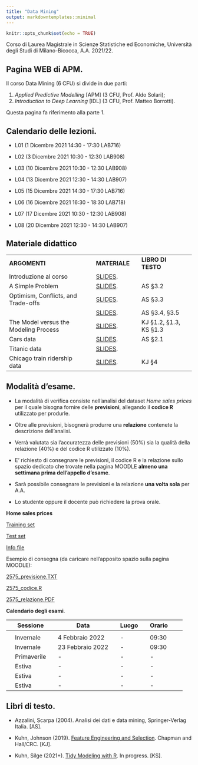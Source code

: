 ```yaml
---
title: "Data Mining"
output: markdowntemplates::minimal
---
```


```r
knitr::opts_chunk$set(echo = TRUE)
```

Corso di Laurea Magistrale in Scienze Statistiche ed Economiche, Università degli Studi di Milano-Bicocca, A.A. 2021/22.

## Pagina WEB di APM. 

Il corso Data Mining (6 CFU) si divide in due parti:

1. *Applied Predictive Modelling* [APM] (3 CFU, Prof. Aldo Solari);
2. *Introduction to Deep Learning* [IDL] (3 CFU, Prof. Matteo Borrotti).

Questa pagina fa riferimento alla parte 1.

## Calendario delle lezioni.

* L01 (1 Dicembre 2021 14:30 - 17:30 LAB716)
  
* L02 (3 Dicembre 2021 10:30 - 12:30 LAB908)

* L03 (10 Dicembre 2021 10:30 - 12:30 LAB908)

* L04 (13 Dicembre 2021 12:30 - 14:30 LAB907)

* L05 (15 Dicembre 2021 14:30 - 17:30 LAB716)

* L06 (16 Dicembre 2021 16:30 - 18:30 LAB718)

* L07 (17 Dicembre 2021 10:30 - 12:30 LAB908)

* L08 (20 Dicembre 2021 12:30 - 14:30 LAB907)

## Materiale didattico

<table>

<tr>
<td>**ARGOMENTI**</td>
<td> </td>
<td>**MATERIALE**</td>
<td> </td>
<td>**LIBRO DI TESTO**</td>
</tr>

<tr>
<td>Introduzione al corso</td>
<td> </td>
<td>[SLIDES](docs/Introduction/Introduction.html).</td>
<td> </td>
<td> </td>
<td> </td>
</tr>


<tr>
<td>A Simple Problem</td>
<td> </td>
<td>[SLIDES](docs/ProblemaTipo/ProblemaTipo.html).</td>
<td> </td>
<td> AS §3.2 </td>
<td> </td>
</tr>


<tr>
<td>Optimism, Conflicts, and Trade-offs</td>
<td> </td>
<td>[SLIDES](docs/BiasVariance/BiasVariance.html).</td>
<td> </td>
<td>AS §3.3 </td>
<td> </td>
</tr>


<tr>
<td></td>
<td> </td>
<td>[SLIDES](docs/Optimism/Optimism.html).</td>
<td> </td>
<td>AS §3.4, §3.5 </td>
<td> </td>
</tr>


<tr>
<td>The Model versus the Modeling Process</td>
<td> </td>
<td>[SLIDES]().</td>
<td> </td>
<td>KJ §1.2, §1.3, KS §1.3 </td>
<td> </td>
</tr>


<tr>
<td>Cars data</td>
<td> </td>
<td>[SLIDES]().</td>
<td> </td>
<td> AS §2.1 </td>
<td> </td>
</tr>

<tr>
<td>Titanic data</td>
<td> </td>
<td>[SLIDES]().</td>
<td> </td>
<td> </td>
<td> </td>
</tr>


<tr>
<td>Chicago train ridership data</td>
<td> </td>
<td>[SLIDES]().</td>
<td> </td>
<td> KJ §4</td>
<td> </td>
</tr>

</table>

## Modalità d'esame.

* La modalità di verifica consiste nell’analisi del dataset *Home sales prices* per il quale bisogna fornire delle **previsioni**, allegando il **codice R** utilizzato per produrle. 

* Oltre alle previsioni, bisognerà produrre una **relazione** contenete la descrizione dell'analisi.

* Verrà valutata sia l'accuratezza delle previsioni (50%) sia la qualità della relazione (40%) e del codice R utilizzato (10%).

* E' richiesto di consegnare le previsioni, il codice R e la relazione sullo spazio dedicato che trovate nella pagina MOODLE **almeno una settimana prima dell’appello d’esame**.

* Sarà possibile consegnare le previsioni e la relazione **una volta sola** per A.A.

* Lo studente oppure il docente può richiedere la prova orale.

**Home sales prices**

[Training set](https://aldosolari.github.io/DM/docs/HomePrices/home_prices_train.csv)

[Test set](https://aldosolari.github.io/DM/docs/HomePrices/home_prices_test.csv)

[Info file](https://aldosolari.github.io/DM/docs/HomePrices/HomePrices_info.txt)

Esempio di consegna (da caricare nell'apposito spazio sulla pagina MOODLE):

[2575_previsione.TXT](https://aldosolari.github.io/DM/docs/HomePrices/2575_previsione.txt)

[2575_codice.R](https://aldosolari.github.io/DM/docs/HomePrices/2575_codice.R)

[2575_relazione.PDF](https://aldosolari.github.io/DM/docs/HomePrices/2575_relazione.pdf)

**Calendario degli esami**.

|| Sessione || Data || Luogo || Orario ||
|-|-|-|-|-|-|-|-|-|-|
||  || ||  ||  || ||
|| Invernale || 4 Febbraio 2022 || - || 09:30  ||
|| Invernale || 23 Febbraio 2022 || - || 09:30 ||
|| Primaverile || - || - ||  -  ||
|| Estiva || - || - || -  ||
|| Estiva || - || - || - ||
|| Estiva || - || -  || - ||

 
## Libri di testo.

* Azzalini, Scarpa (2004). Analisi dei dati e data mining, Springer-Verlag Italia. [AS].

* Kuhn, Johnson (2019). [Feature Engineering and Selection](http://www.feat.engineering/). Chapman and Hall/CRC. [KJ].

* Kuhn, Silge (2021+). [Tidy Modeling with R](https://www.tmwr.org/). In progress. [KS].


